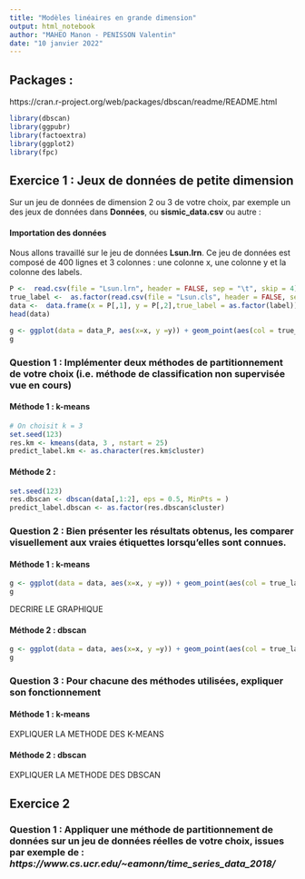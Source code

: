 ```yaml
---
title: "Modèles linéaires en grande dimension"
output: html_notebook
author: "MAHEO Manon - PENISSON Valentin"
date: "10 janvier 2022"
---
```


## Packages : 

https://cran.r-project.org/web/packages/dbscan/readme/README.html

```r
library(dbscan)
library(ggpubr)
library(factoextra)
library(ggplot2)
library(fpc)
```


## Exercice 1  : Jeux de données  de petite dimension

Sur un jeu de données de dimension 2 ou 3 de votre choix, par exemple un des jeux de données dans **Données**, ou **sismic_data.csv** ou autre :

#### Importation des données

Nous allons travaillé sur le jeu de données **Lsun.lrn**. Ce jeu de données est composé de 400 lignes et 3 colonnes : une colonne x, une colonne y et la colonne des labels.

```r
P <-  read.csv(file = "Lsun.lrn", header = FALSE, sep = "\t", skip = 4)[,-1]
true_label <-  as.factor(read.csv(file = "Lsun.cls", header = FALSE, sep = "\t",skip = 1)[,-c(1,3)])
data <-  data.frame(x = P[,1], y = P[,2],true_label = as.factor(label))
head(data)
```
```r
g <- ggplot(data = data_P, aes(x=x, y =y)) + geom_point(aes(col = true_label))
g
```

### Question 1 : Implémenter deux méthodes de partitionnement de votre choix (i.e. méthode de classification non supervisée vue en cours)

#### Méthode 1 : k-means

```r
# On choisit k = 3 
set.seed(123)
res.km <- kmeans(data, 3 , nstart = 25)
predict_label.km <- as.character(res.km$cluster)
```

#### Méthode 2 :

```r
set.seed(123)
res.dbscan <- dbscan(data[,1:2], eps = 0.5, MinPts = )
predict_label.dbscan <- as.factor(res.dbscan$cluster)
```


### Question 2 : Bien présenter les résultats obtenus, les comparer visuellement aux vraies étiquettes lorsqu'elles sont connues.

#### Méthode 1 : k-means

```r
g <- ggplot(data = data, aes(x=x, y =y)) + geom_point(aes(col = true_label, shape = predict_label.km))
g
```
DECRIRE LE GRAPHIQUE 

#### Méthode 2 : dbscan

```r
g <- ggplot(data = data, aes(x=x, y =y)) + geom_point(aes(col = true_label, shape = predict_label.dbscan))
g
```


### Question 3 : Pour chacune des méthodes utilisées, expliquer son fonctionnement

#### Méthode 1 : k-means

EXPLIQUER LA METHODE DES K-MEANS

#### Méthode 2 : dbscan

EXPLIQUER LA METHODE DES DBSCAN



## Exercice 2

### Question 1 : Appliquer une méthode de partitionnement de données sur un jeu de données réelles de votre choix, issues par exemple de : *https://www.cs.ucr.edu/~eamonn/time_series_data_2018/*
